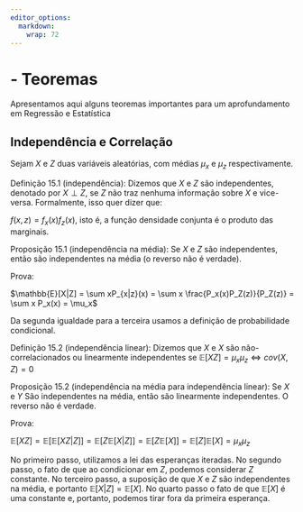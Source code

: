 ```yaml
---
editor_options: 
  markdown: 
    wrap: 72
---
```


# - Teoremas

Apresentamos aqui alguns teoremas importantes para um aprofundamento em Regressão e Estatística

## Independência e Correlação

Sejam $X$ e $Z$ duas variáveis aleatórias, com médias $\mu_x$ e $\mu_z$ respectivamente.

Definição 15.1 (independência): Dizemos que $X$ e $Z$ são independentes, denotado por $X \perp Z$, se $Z$ não traz nenhuma informação sobre $X$ e vice-versa. Formalmente, isso quer dizer que:

$f(x,z) = f_x(x)f_z(x)$, isto é, a função densidade conjunta é o produto das marginais.

Proposição 15.1 (independência na média): Se $X$ e $Z$ são independentes, então são independentes na média (o reverso não é verdade). 

Prova:

$\mathbb{E}[X|Z] = \sum xP_{x|z}(x) = \sum x \frac{P_x(x)P_Z(z)}{P_Z(z)} = \sum x P_x(x) = \mu_x$

Da segunda igualdade para a terceira usamos a definição de probabilidade condicional.

Definição 15.2 (independência linear): Dizemos que $X$ e $X$ são não-correlacionados ou linearmente independentes se $\mathbb{E}[XZ] = \mu_x\mu_z \iff cov(X,Z) = 0$

Proposição 15.2 (independência na média para independência linear): Se $X$ e $Y$ São independentes na média, então são linearmente independentes. O reverso não é verdade.

Prova:

$\mathbb{E}[XZ] = \mathbb{E}[\mathbb{E}[XZ|Z]] = \mathbb{E}[Z\mathbb{E}[X|Z]] = \mathbb{E}[Z\mathbb{E}[X]] = \mathbb{E}[Z]\mathbb{E}[X] = \mu_x\mu_z$

No primeiro passo, utilizamos a lei das esperanças iteradas. No segundo passo, o fato de que ao condicionar em $Z$, podemos considerar $Z$ constante. No terceiro passo, a suposição de que $X$ e $Z$ são independentes na média, e portanto $\mathbb{E}[X|Z] = \mathbb{E}[X]$. No quarto passo o fato de que $\mathbb{E}[X]$ é uma constante e, portanto, podemos tirar fora da primeira esperança.